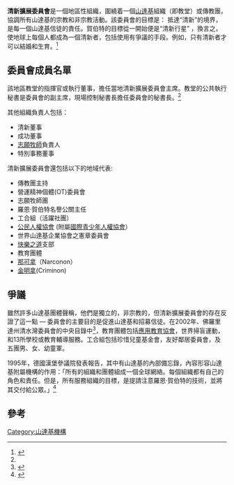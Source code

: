 '''清新擴展委員會'''是一個地區性組織，圍繞着一個[[山達基|山達基]]組織（即教堂）或傳教團，協調所有山達基的宗教和非宗教活動。該委員會的目標是：
{{quotation | 在一個地區之內，團結和協調所有山達基信徒，山達基組織及各社團的活動，使[[羅恩·賀伯特|羅恩·賀伯特]]技術廣為人知，並廣泛應用，最終目標是拯救眾生，“清新”整個社會和建立一個山達基的世界。<ref name="cec">
{{Cite journal
| title = Clear Expansion Committee
| journal = Executive Directive 2025
| series = International Management Executive Committee, Church of Scientology
| date = 1996-02-21
}}
</ref>}}
抵達“清新”的境界，是每一個山達基信徒的責任。賀伯特的目標從一開始便是“清新行星” ，換言之，使地球上每個人都成為一個清新者，包括使用有爭議的手段。例如，只有清新者才可以結婚和生育。<ref>
{{Cite book
| publisher = New Era Publications
| pages = 411
| last = Hubbard
| first = L. Ron
| title = Dianetics: The Modern Science of Mental Health
| date = 1950
}}
</ref>
==委員會成員名單==
該地區教堂的指揮官或執行董事，擔任當地清新擴展委員會主席。教堂的公共執行秘書是委員會的副主席，現場控制秘書長擔任委員會的秘書長。<ref name="cec"/>

其他組織負責人包括：
*清新董事
*成功董事
*[[山達基志願牧師|志願牧師]]負責人
*特別事務董事

清新擴展委員會還包括以下的地域代表:
*傳教團主持
*營運精神個體(OT)委員會
*志願牧師團
*羅恩·賀伯特名譽公關主任
*工合組（活躍社團）
*[[公民人權協會|公民人權協會]] (附屬[[國際青少年人權協會|國際青少年人權協會]]）
*世界山達基企業協會之憲章委員會
*[[快樂之道|快樂之道]]支部
*教育團體
*[[那可拿|那可拿]]（Narconon）
*[[金明拿|金明拿]](Criminon)

==爭議==
雖然許多山達基團體聲稱，他們是獨立的，非宗教的，但清新擴展委員會的存在反證了這一點 — 委員會的主要目的是促進山達基和招募信徒。在2002年、佛羅里達州清水灣委員會的中央目錄中<ref>
{{Cite journal
| title = Clear Expansion Committee Directory
| journal = Church of Scientology, Clearwater, Florida
| date = 2002
}}
</ref>，教育團體包括[[應用教育協會|應用教育協會]]，世界掃盲運動，和13所學校或教育輔導服務。工合組包括珍惜兒童基金會，友好鄰居委員會，及五團男、女、幼童軍。

1995年，德國漢堡參議院發表報告，其中有山達基的內部備忘錄，內容形容山達基附屬機構的作用：「所有的組織和團體組成一個全球網絡。每個組織都有自己的角色和責任。但是，所有服務組織的目標，是提請注意羅恩·賀伯特的技術，並將其交付給公眾。」<ref>{{cite web | url = http://fhh.hamburg.de/stadt/Aktuell/behoerden/inneres/arbeitsgruppe-scientology/publikationen/senatsmitteilung-1995-09-26-pdf,property=source.pdf | format = PDF | title = Senate report to the citizenry: Scientology {{de}} | date = 1995-09-26 | publisher = The Free Hanseatic City of Hamburg | accessdate = 2007-05-18 | archive-date = 2008-02-29 | archive-url = https://web.archive.org/web/20080229075843/http://fhh.hamburg.de/stadt/Aktuell/behoerden/inneres/arbeitsgruppe-scientology/publikationen/senatsmitteilung-1995-09-26-pdf,property=source.pdf | dead-url = no }}</ref>

==參考==
{{reflist}}

{{山達基}}
[[Category:山達基機構|Category:山達基機構]]